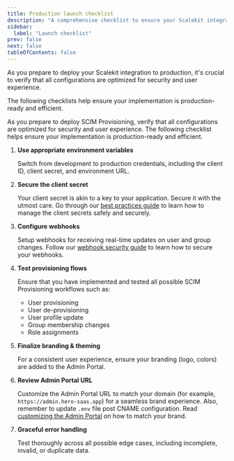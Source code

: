 ```yaml
---
title: Production launch checklist
description: "A comprehensive checklist to ensure your Scalekit integration is production-ready, covering environment variables, security, webhooks, and more."
sidebar:
  label: "Launch checklist"
prev: false
next: false
tableOfContents: false
---
```




As you prepare to deploy your Scalekit integration to production, it's crucial to verify that all configurations are optimized for security and user experience.

The following checklists help ensure your implementation is production-ready and efficient.

As you prepare to deploy SCIM Provisioning, verify that all configurations are optimized for security and user experience. The following checklist helps ensure your implementation is production-ready and efficient.

<Steps>

1. <CheckItem iconName="approve-check-circle"> **Use appropriate environment variables** </CheckItem>

    Switch from development to production credentials, including the client ID, client secret, and environment URL.

2. <CheckItem iconName="approve-check-circle"> **Secure the client secret** </CheckItem>

    Your client secret is akin to a key to your application. Secure it with the utmost care. Go through our [best practices guide](/guides/client-credentials-practices/) to learn how to manage the client secrets safely and securely.

3. <CheckItem iconName="approve-check-circle"> **Configure webhooks** </CheckItem>

    Setup webhooks for receiving real-time updates on user and group changes. Follow our [webhook security guide](/guides/webhooks-best-practices/) to learn how to secure your webhooks.

4. <CheckItem iconName="approve-check-circle"> **Test provisioning flows** </CheckItem>

    Ensure that you have implemented and tested all possible SCIM Provisioning workflows such as:

    - User provisioning
    - User de-provisioning
    - User profile update
    - Group membership changes
    - Role assignments

5. <CheckItem iconName="approve-check-circle"> **Finalize branding & theming** </CheckItem>

    For a consistent user experience, ensure your branding (logo, colors) are added to the Admin Portal.

6. <CheckItem iconName="approve-check-circle"> **Review Admin Portal URL** </CheckItem>

    Customize the Admin Portal URL to match your domain (for example, `https://admin.hero-saas.app`) for a seamless brand experience. Also, remember to update `.env` file post CNAME configuration. Read [customizing the Admin Portal](/directory/guides/admin-portal) on how to match your brand.

7. <CheckItem iconName="approve-check-circle"> **Graceful error handling** </CheckItem>

    Test thoroughly across all possible edge cases, including incomplete, invalid, or duplicate data.

</Steps>